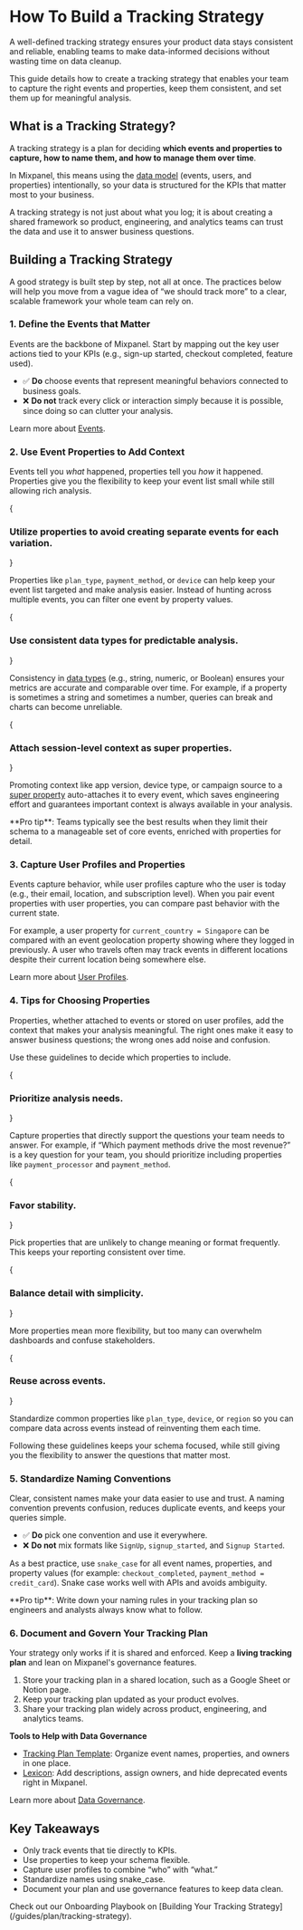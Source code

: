 
# How To Build a Tracking Strategy

A well-defined tracking strategy ensures your product data stays consistent and reliable, enabling teams to make data-informed decisions without wasting time on data cleanup. 

This guide details how to create a tracking strategy that enables your team to capture the right events and properties, keep them consistent, and set them up for meaningful analysis.

## What is a Tracking Strategy?

A tracking strategy is a plan for deciding **which events and properties to capture, how to name them, and how to manage them over time**.

In Mixpanel, this means using the [data model](/docs/data-structure/concepts) (events, users, and properties) intentionally, so your data is structured for the KPIs that matter most to your business.

A tracking strategy is not just about what you log; it is about creating a shared framework so product, engineering, and analytics teams can trust the data and use it to answer business questions.

## Building a Tracking Strategy

A good strategy is built step by step, not all at once. The practices below will help you move from a vague idea of “we should track more” to a clear, scalable framework your whole team can rely on.

### 1. Define the Events that Matter

Events are the backbone of Mixpanel. Start by mapping out the key user actions tied to your KPIs (e.g., sign-up started, checkout completed, feature used).

- ✅ **Do** choose events that represent meaningful behaviors connected to business goals.
- ❌ **Do not** track every click or interaction simply because it is possible, since doing so can clutter your analysis.


Learn more about [Events](/docs/data-structure/events-and-properties).

### 2. Use Event Properties to Add Context

Events tell you *what* happened, properties tell you *how* it happened. Properties give you the flexibility to keep your event list small while still allowing rich analysis.

<Steps>

{<h3>Utilize properties to avoid creating separate events for each variation.</h3>}

Properties like `plan_type`, `payment_method`, or `device` can help keep your event list targeted and make analysis easier. Instead of hunting across multiple events, you can filter one event by property values.

{<h3>Use consistent data types for predictable analysis.</h3>}

Consistency in [data types](/docs/data-structure/property-reference/data-type) (e.g., string, numeric, or Boolean) ensures your metrics are accurate and comparable over time. For example, if a property is sometimes a string and sometimes a number, queries can break and charts can become unreliable.

{<h3>Attach session-level context as super properties.</h3>}

Promoting context like app version, device type, or campaign source to a [super property](/docs/tracking-methods/sdks/javascript#setting-super-properties) auto-attaches it to every event, which saves engineering effort and guarantees important context is always available in your analysis.

</Steps>

<Callout>
**Pro tip**: Teams typically see the best results when they limit their schema to a manageable set of core events, enriched with properties for detail.
</Callout>

### 3. Capture User Profiles and Properties

Events capture behavior, while user profiles capture who the user is today (e.g., their email, location, and subscription level). When you pair event properties with user properties, you can compare past behavior with the current state.

For example, a user property for `current_country = Singapore` can be compared with an event geolocation property showing where they logged in previously. A user who travels often may track events in different locations despite their current location being somewhere else.

Learn more about [User Profiles](/docs/data-structure/user-profiles).

### 4. Tips for Choosing Properties

Properties, whether attached to events or stored on user profiles, add the context that makes your analysis meaningful. The right ones make it easy to answer business questions; the wrong ones add noise and confusion.

Use these guidelines to decide which properties to include.

<Steps>

{<h3>Prioritize analysis needs.</h3>}

Capture properties that directly support the questions your team needs to answer. For example, if “Which payment methods drive the most revenue?” is a key question for your team, you should prioritize including properties like `payment_processor` and `payment_method`.

{<h3>Favor stability.</h3>}

Pick properties that are unlikely to change meaning or format frequently. This keeps your reporting consistent over time.

{<h3>Balance detail with simplicity.</h3>}

More properties mean more flexibility, but too many can overwhelm dashboards and confuse stakeholders.

{<h3>Reuse across events.</h3>}

Standardize common properties like `plan_type`, `device`, or `region` so you can compare data across events instead of reinventing them each time.

</Steps>

Following these guidelines keeps your schema focused, while still giving you the flexibility to answer the questions that matter most.

### 5. Standardize Naming Conventions

Clear, consistent names make your data easier to use and trust. A naming convention prevents confusion, reduces duplicate events, and keeps your queries simple.

- ✅ **Do** pick one convention and use it everywhere.
- ❌ **Do not** mix formats like `SignUp`, `signup_started`, and `Signup Started`.

As a best practice, use `snake_case` for all event names, properties, and property values (for example: `checkout_completed`, `payment_method = credit_card`). Snake case works well with APIs and avoids ambiguity.

<Callout>
**Pro tip**: Write down your naming rules in your tracking plan so engineers and analysts always know what to follow.
</Callout>

### 6. Document and Govern Your Tracking Plan

Your strategy only works if it is shared and enforced. Keep a **living tracking plan** and lean on Mixpanel's governance features.

1. Store your tracking plan in a shared location, such as a Google Sheet or Notion page.
2. Keep your tracking plan updated as your product evolves.
3. Share your tracking plan widely across product, engineering, and analytics teams.  

**Tools to Help with Data Governance**

- [Tracking Plan Template](/docs/tracking-best-practices/tracking-plan): Organize event names, properties, and owners in one place.
- [Lexicon](/docs/data-governance/lexicon): Add descriptions, assign owners, and hide deprecated events right in Mixpanel.

Learn more about [Data Governance](/docs/data-governance).

## Key Takeaways

- Only track events that tie directly to KPIs.
- Use properties to keep your schema flexible.
- Capture user profiles to combine “who” with “what.”
- Standardize names using snake_case.
- Document your plan and use governance features to keep data clean.

<Callout type="info">
Check out our Onboarding Playbook on [Building Your Tracking Strategy](/guides/plan/tracking-strategy).
</Callout>

